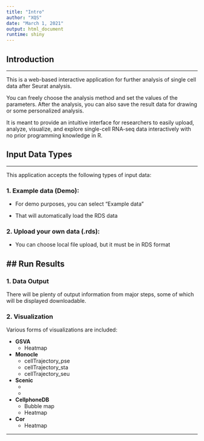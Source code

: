 ```yaml
---
title: "Intro"
author: "XQS"
date: "March 1, 2021"
output: html_document
runtime: shiny
---
```


## **Introduction**

---

This is a web-based interactive application for further analysis of single cell data after Seurat analysis.

You can freely choose the analysis method and set the values of the parameters. After the analysis, you can also save the result data for drawing or some personalized analysis.

It is meant to provide an intuitive interface for researchers to easily upload, analyze, visualize, and explore single-cell RNA-seq data interactively with no prior programming knowledge in R.


## **Input Data Types**

---

This application accepts the following types of input data:

### 1. Example data (Demo):

- For demo purposes, you can select "Example data"

- That will automatically load the RDS data

### 2. Upload your own data (.rds):

- You can choose local file upload, but it must be in RDS format

## **Run Results**
---
### 1. Data Output
There will be plenty of output information from major steps, some of which will be displayed downloadable.

### 2. Visualization
Various forms of visualizations are included:

* **GSVA**
    * Heatmap
* **Monocle**
    *  cellTrajectory_pse
    *  cellTrajectory_sta
    *  cellTrajectory_seu
* **Scenic**
    *  
    *  
* **CellphoneDB**
    * Bubble map 
    * Heatmap
* **Cor**
    * Heatmap 
    
---


